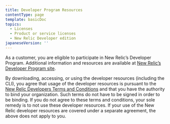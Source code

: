```yaml
---
title: Developer Program Resources
contentType: page
template: basicDoc
topics:
  - Licenses
  - Product or service licenses
  - New Relic Developer edition
japaneseVersion: ''
---
```


As a customer, you are eligible to participate in New Relic’s Developer Program. Additional information and resources are available at [New Relic’s Developer Program site](https://developer.newrelic.com/).

By downloading, accessing, or using the developer resources (including the CLI), you agree that usage of the developer resources is pursuant to the [New Relic Developers Terms and Conditions](https://developer.newrelic.com/terms) and that you have the authority to bind your organization. Such terms do not have to be signed in order to be binding. If you do not agree to these terms and conditions, your sole remedy is to not use these developer resources. If your use of the New Relic developer resources are covered under a separate agreement, the above does not apply to you.
